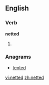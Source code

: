 ==English==

===Verb===
'''netted'''

# {{past of|net}}

===Anagrams===
*[[tented]]

[[vi:netted]]
[[zh:netted]]